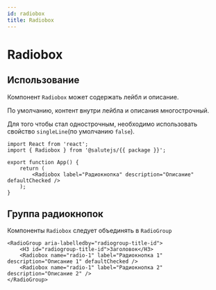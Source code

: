 ```yaml
---
id: radiobox
title: Radiobox
---
```



# Radiobox
<Description name="Radiobox" />
<PropsTable name="Radiobox" exclude={['css', 'focused']} />

## Использование
Компонент `Radiobox` может содержать лейбл и описание.

По умолчанию, контент внутри лейбла и описания многострочный. 

Для того чтобы стал однострочным, необходимо использовать свойство `singleLine`(по умолчанию `false`).

```tsx live
import React from 'react';
import { Radiobox } from '@salutejs/{{ package }}';

export function App() {
    return (
        <Radiobox label="Радиокнопка" description="Описание" defaultChecked />
    );
}
```

## Группа радиокнопок
Компоненты `Radiobox` следует объединять в `RadioGroup`
```tsx live
<RadioGroup aria-labelledby="radiogroup-title-id">
    <H3 id="radiogroup-title-id">Заголовок</H3>
    <Radiobox name="radio-1" label="Радиокнопка 1" description="Описание 1" defaultChecked />
    <Radiobox name="radio-1" label="Радиокнопка 2" description="Описание 2" />
</RadioGroup>
```
